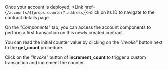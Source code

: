 
Once your account is deployed, <Link href={`/accounts/${props.counter?.address}`}>click on its ID</Link> to navigate to the contract details page.

On the _"Components"_ tab, you can access the account components to perform a first transaction on this newly created contract.

You can read the initial counter value by clicking on the _"Invoke"_ button next to the **get_count** procedure.

Click on the _"Invoke"_ button of **increment_count** to trigger a custom transaction and increment the counter.
